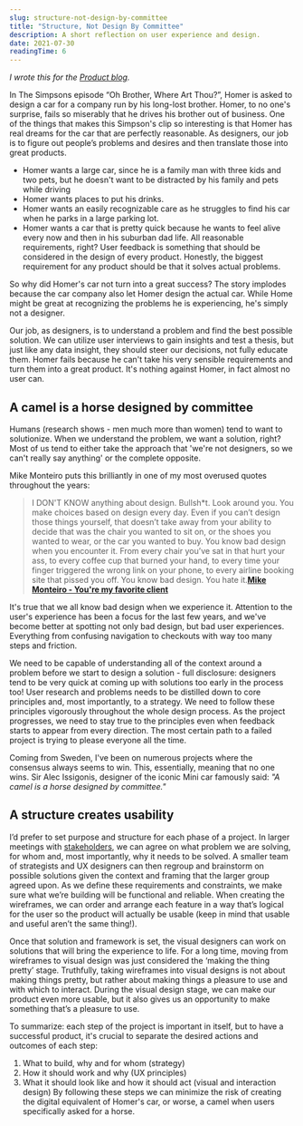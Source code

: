 ```yaml
---
slug: structure-not-design-by-committee
title: "Structure, Not Design By Committee"
description: A short reflection on user experience and design.
date: 2021-07-30
readingTime: 6
---
```


_I wrote this for the <a href="https://productinc.substack.com/p/structure-not-design-by-committee">Product blog</a>._

In The Simpsons episode “Oh Brother, Where Art Thou?”, Homer is asked to design a car for a company run by his long-lost brother. Homer, to no one's surprise, fails so miserably that he drives his brother out of business. One of the things that makes this Simpson's clip so interesting is that Homer has real dreams for the car that are perfectly reasonable. As designers, our job is to figure out people’s problems and desires and then translate those into great products.

- Homer wants a large car, since he is a family man with three kids and two pets, but he doesn't want to be distracted by his family and pets while driving
- Homer wants places to put his drinks.
- Homer wants an easily recognizable care as he struggles to find his car when he parks in a large parking lot.
- Homer wants a car that is pretty quick because he wants to feel alive every now and then in his suburban dad life.
All reasonable requirements, right? User feedback is something that should be considered in the design of every product. Honestly, the biggest requirement for any product should be that it solves actual problems.

So why did Homer's car not turn into a great success? The story implodes because the car company also let Homer design the actual car. While Home might be great at recognizing the problems he is experiencing, he's simply not a designer.

Our job, as designers, is to understand a problem and find the best possible solution. We can utilize user interviews to gain insights and test a thesis, but just like any data insight, they should steer our decisions, not fully educate them. Homer fails because he can't take his very sensible requirements and turn them into a great product. It's nothing against Homer, in fact almost no user can.

## A camel is a horse designed by committee

Humans (research shows - men much more than women) tend to want to solutionize. When we understand the problem, we want a solution, right? Most of us tend to either take the approach that 'we're not designers, so we can't really say anything' or the complete opposite.

Mike Monteiro puts this brilliantly in one of my most overused quotes throughout the years:

>I DON'T KNOW anything about design. Bullsh*t. Look around you. You make choices based on design every day. Even if you can’t design those things yourself, that doesn’t take away from your ability to decide that was the chair you wanted to sit on, or the shoes you wanted to wear, or the car you wanted to buy. You know bad design when you encounter it. From every chair you’ve sat in that hurt your ass, to every coffee cup that burned your hand, to every time your finger triggered the wrong link on your phone, to every airline booking site that pissed you off. You know bad design. You hate it.**<a href="https://abookapart.com/products/youre-my-favorite-client">Mike Monteiro - You're my favorite client</a>**

It's true that we all know bad design when we experience it. Attention to the user's experience has been a focus for the last few years, and we've become better at spotting not only bad design, but bad user experiences. Everything from confusing navigation to checkouts with way too many steps and friction.

We need to be capable of understanding all of the context around a problem before we start to design a solution - full disclosure: designers tend to be very quick at coming up with solutions too early in the process too! User research and problems needs to be distilled down to core principles and, most importantly, to a strategy. We need to follow these principles vigorously throughout the whole design process. As the project progresses, we need to stay true to the principles even when feedback starts to appear from every direction. The most certain path to a failed project is trying to please everyone all the time.

Coming from Sweden, I've been on numerous projects where the consensus always seems to win. This, essentially, meaning that no one wins. Sir Alec Issigonis, designer of the iconic Mini car famously said: _"A camel is a horse designed by committee."_

## A structure creates usability

I’d prefer to set purpose and structure for each phase of a project. In larger meetings with <a href="/stakeholder">stakeholders</a>, we can agree on what problem we are solving, for whom and, most importantly, why it needs to be solved. A smaller team of strategists and UX designers can then regroup and brainstorm on possible solutions given the context and framing that the larger group agreed upon. As we define these requirements and constraints, we make sure what we’re building will be functional and reliable. When creating the wireframes, we can order and arrange each feature in a way that’s logical for the user so the product will actually be usable (keep in mind that usable and useful aren’t the same thing!).

Once that solution and framework is set, the visual designers can work on solutions that will bring the experience to life. For a long time, moving from wireframes to visual design was just considered the ‘making the thing pretty’ stage. Truthfully, taking wireframes into visual designs is not about making things pretty, but rather about making things a pleasure to use and with which to interact. During the visual design stage, we can make our product even more usable, but it also gives us an opportunity to make something that’s a pleasure to use.

To summarize: each step of the project is important in itself, but to have a successful product, it's crucial to separate the desired actions and outcomes of each step:

1. What to build, why and for whom (strategy)
2. How it should work and why (UX principles)
3. What it should look like and how it should act (visual and interaction design)
By following these steps we can minimize the risk of creating the digital equivalent of Homer's car, or worse, a camel when users specifically asked for a horse.